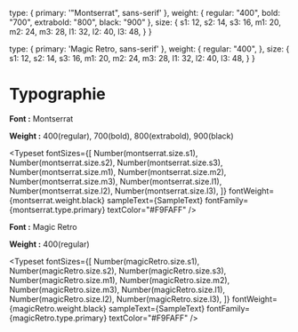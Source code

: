 
<Meta title="Theme/Typographie" />

  type: {
    primary: '"Montserrat", sans-serif'
  }, 
  weight: {
    regular: "400",
    bold: "700",
    extrabold: "800",
    black: "900"
  },
  size: {
    s1: 12,
    s2: 14,
    s3: 16,
    m1: 20,
    m2: 24,
    m3: 28,
    l1: 32,
    l2: 40,
    l3: 48,
  }
}

  type: {
    primary: 'Magic Retro, sans-serif'
  }, 
  weight: {
    regular: "400",
  },
  size: {
    s1: 12,
    s2: 14,
    s3: 16,
    m1: 20,
    m2: 24,
    m3: 28,
    l1: 32,
    l2: 40,
    l3: 48,
  }
}


# Typographie

**Font :** Montserrat

**Weight :** 400(regular), 700(bold), 800(extrabold), 900(black)

<Typeset
  fontSizes={[
    Number(montserrat.size.s1),
    Number(montserrat.size.s2),
    Number(montserrat.size.s3),
    Number(montserrat.size.m1),
    Number(montserrat.size.m2),
    Number(montserrat.size.m3),
    Number(montserrat.size.l1),
    Number(montserrat.size.l2),
    Number(montserrat.size.l3),
  ]}
  fontWeight={montserrat.weight.black}
  sampleText={SampleText}
  fontFamily={montserrat.type.primary}
  textColor="#F9FAFF"
/>

**Font :** Magic Retro

**Weight :** 400(regular)

<Typeset
  fontSizes={[
    Number(magicRetro.size.s1),
    Number(magicRetro.size.s2),
    Number(magicRetro.size.s3),
    Number(magicRetro.size.m1),
    Number(magicRetro.size.m2),
    Number(magicRetro.size.m3),
    Number(magicRetro.size.l1),
    Number(magicRetro.size.l2),
    Number(magicRetro.size.l3),
  ]}
  fontWeight={magicRetro.weight.black}
  sampleText={SampleText}
  fontFamily={magicRetro.type.primary}
  textColor="#F9FAFF"
/>